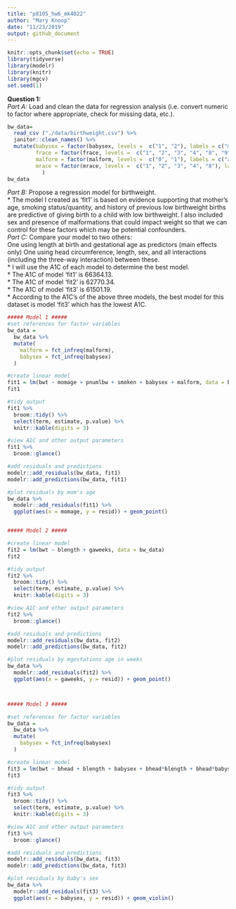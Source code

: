```yaml
---
title: "p8105_hw6_mk4022"
author: "Mary Knoop"
date: "11/23/2019"
output: github_document
---
```


```r
knitr::opts_chunk$set(echo = TRUE)
library(tidyverse)
library(modelr)
library(knitr)
library(mgcv)
set.seed(1)
```


**Question 1:**   
*Part A:*  Load and clean the data for regression analysis (i.e. convert numeric to factor where appropriate, check for missing data, etc.).
```r
bw_data=
  read_csv ("./data/birthweight.csv") %>% 
  janitor::clean_names() %>%
  mutate(babysex = factor(babysex, levels =  c("1", "2"), labels = c("male", "female")),
         frace = factor(frace, levels =  c("1", "2", "3", "4", "8", "9"), labels = c("white", "black", "asian", "puerto rican", "other", "unknown")),
         malform = factor(malform, levels =  c("0", "1"), labels = c("absent", "present")),
         mrace = factor(mrace, levels =  c("1", "2", "3", "4", "8"), labels = c("white", "black", "asian", "puerto rican", "other"))
           )
bw_data
```

*Part B:* Propose a regression model for birthweight.  
* The model I created as 'fit1' is based on evidence supporting that mother's age, smoking status/quantity, and  history of previous low birthweight births are predictive of giving birth to a child with low birthweight. I also included sex and presence of malformations that could impact weight so that we can control for these factors which may be potential confounders.    
*Part C:* Compare your model to two others:  
One using length at birth and gestational age as predictors (main effects only)
One using head circumference, length, sex, and all interactions (including the three-way interaction) between these.   
* I will use the A1C of each model to determine the best model.  
* The A1C of model 'fit1' is 66364.13.   
* The A1C of model 'fit2' is 62770.34.  
* The A1C of model 'fit3' is 61501.19.   
* According to the A1C's of the above three models, the best model for this dataset is model 'fit3' which has the lowest A1C. 
  

```r
##### Model 1 #####
#set references for factor variables
bw_data = 
  bw_data %>% 
  mutate(
    malform = fct_infreq(malform),
    babysex = fct_infreq(babysex)
  )

#create linear model
fit1 = lm(bwt ~ momage + pnumlbw + smoken + babysex + malform, data = bw_data)
fit1

#tidy output
fit1 %>% 
  broom::tidy() %>%
  select(term, estimate, p.value) %>% 
  knitr::kable(digits = 3)

#view A1C and other output parameters
fit1 %>% 
  broom::glance() 

#add residuals and predictions
modelr::add_residuals(bw_data, fit1)
modelr::add_predictions(bw_data, fit1)

#plot residuals by mom's age
bw_data %>% 
  modelr::add_residuals(fit1) %>% 
  ggplot(aes(x = momage, y = resid)) + geom_point()


##### Model 2 #####

#create linear model
fit2 = lm(bwt ~ blength + gaweeks, data = bw_data)
fit2

#tidy output
fit2 %>% 
  broom::tidy() %>%
  select(term, estimate, p.value) %>% 
  knitr::kable(digits = 3)

#view A1C and other output parameters
fit2 %>% 
  broom::glance() 

#add residuals and predictions
modelr::add_residuals(bw_data, fit2)
modelr::add_predictions(bw_data, fit2)

#plot residuals by mgestations age in weeks
bw_data %>% 
  modelr::add_residuals(fit2) %>% 
  ggplot(aes(x = gaweeks, y = resid)) + geom_point()



##### Model 3 #####

#set references for factor variables
bw_data = 
  bw_data %>% 
  mutate(
    babysex = fct_infreq(babysex)
  )

#create linear model
fit3 = lm(bwt ~ bhead + blength + babysex + bhead*blength + bhead*babysex + blength*babysex + bhead*blength*babysex, data = bw_data)
fit3

#tidy output
fit3 %>% 
  broom::tidy() %>%
  select(term, estimate, p.value) %>% 
  knitr::kable(digits = 3)

#view A1C and other output parameters
fit3 %>% 
  broom::glance() 

#add residuals and predictions
modelr::add_residuals(bw_data, fit3)
modelr::add_predictions(bw_data, fit3)

#plot residuals by baby's sex
bw_data %>% 
  modelr::add_residuals(fit3) %>% 
  ggplot(aes(x = babysex, y = resid)) + geom_violin()
```

